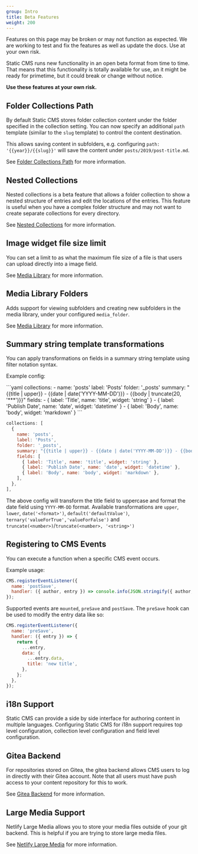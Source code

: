```yaml
---
group: Intro
title: Beta Features
weight: 200
---
```


<Alert severity="error">
  Features on this page may be broken or may not function as expected. We are working to test and
  fix the features as well as update the docs. Use at your own risk.
</Alert>

Static CMS runs new functionality in an open beta format from time to time. That means that this functionality is totally available for use, an it might be ready for primetime, but it could break or change without notice.

**Use these features at your own risk.**

## Folder Collections Path

By default Static CMS stores folder collection content under the folder specified in the collection setting. You can now specify an additional `path` template (similar to the `slug` template) to control the content destination.

This allows saving content in subfolders, e.g. configuring `path: '{{year}}/{{slug}}'` will save the content under `posts/2019/post-title.md`.

See [Folder Collections Path](/docs/collection-types#folder-collections-path) for more information.

## Nested Collections

Nested collections is a beta feature that allows a folder collection to show a nested structure of entries and edit the locations of the entries. This feature is useful when you have a complex folder structure and may not want to create separate collections for every directory.

See [Nested Collections](/docs/collection-types#nested-collections) for more information.

## Image widget file size limit

You can set a limit to as what the maximum file size of a file is that users can upload directly into a image field.

See [Media Library](/docs/configuration-options#media-library) for more information.

## Media Library Folders

Adds support for viewing subfolders and creating new subfolders in the media library, under your configured `media_folder`.

See [Media Library](/docs/configuration-options#media-library) for more information.

## Summary string template transformations

You can apply transformations on fields in a summary string template using filter notation syntax.

Example config:

<CodeTabs>
```yaml
collections:
  - name: 'posts'
    label: 'Posts'
    folder: '_posts'
    summary: "{{title | upper}} - {{date | date('YYYY-MM-DD')}} - {{body | truncate(20, '***')}}"
    fields:
      - { label: 'Title', name: 'title', widget: 'string' }
      - { label: 'Publish Date', name: 'date', widget: 'datetime' }
      - { label: 'Body', name: 'body', widget: 'markdown' }
```

```js
collections: [
  {
    name: 'posts',
    label: 'Posts',
    folder: '_posts',
    summary: "{{title | upper}} - {{date | date('YYYY-MM-DD')}} - {{body | truncate(20, '***')}}",
    fields: [
      { label: 'Title', name: 'title', widget: 'string' },
      { label: 'Publish Date', name: 'date', widget: 'datetime' },
      { label: 'Body', name: 'body', widget: 'markdown' },
    ],
  },
],
```

</CodeTabs>

The above config will transform the title field to uppercase and format the date field using `YYYY-MM-DD` format.
Available transformations are `upper`, `lower`, `date('<format>')`, `default('defaultValue')`, `ternary('valueForTrue','valueForFalse')` and `truncate(<number>)`/`truncate(<number>, '<string>')`

## Registering to CMS Events

You can execute a function when a specific CMS event occurs.

Example usage:

```javascript
CMS.registerEventListener({
  name: 'postSave',
  handler: ({ author, entry }) => console.info(JSON.stringify({ author, data: entry.data })),
});
```

Supported events are `mounted`, `preSave` and `postSave`. The `preSave` hook can be used to modify the entry data like so:

```javascript
CMS.registerEventListener({
  name: 'preSave',
  handler: ({ entry }) => {
    return {
      ...entry,
      data: {
        ...entry.data,
        title: 'new title',
      },
    };
  },
});
```

## i18n Support

Static CMS can provide a side by side interface for authoring content in multiple languages. Configuring Static CMS for i18n support requires top level configuration, collection level configuration and field level configuration.

## Gitea Backend

For repositories stored on Gitea, the gitea backend allows CMS users to log in directly with their Gitea account. Note that all users must have push access to your content repository for this to work.

See [Gitea Backend](/docs/gitea-backend) for more information.

## Large Media Support

Netlify Large Media allows you to store your media files outside of your git backend. This is helpful if you are trying to store large media files.

See [Netlify Large Media](/docs/netlify-large-media) for more information.

